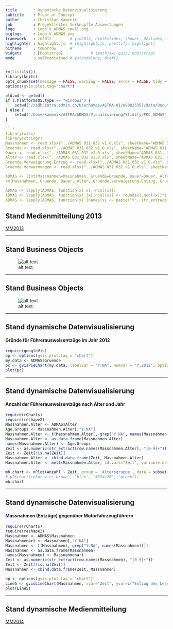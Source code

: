 ```yaml
---
title       : Dynamische Datenvisualisierung
subtitle    : Proof of Concept
author      : Christian Kamenik
job         : Projektleiter Verknüpfte Auswertungen
logo        : Logo_V_ADMAS_small.png
biglogo     : Logo_V_ADMAS.png
framework   : io2012        # {io2012, html5slides, shower, dzslides, ...}
highlighter : highlight.js  # {highlight.js, prettify, highlight}
hitheme     : tomorrow      # 
widgets     : [bootstrap]            # {mathjax, quiz, bootstrap}
mode        : selfcontained # {standalone, draft}
---
```


```r
rm(list=ls())
library(knitr)
opts_chunk$set(message = FALSE, warning = FALSE, error = FALSE, tidy = FALSE, cache = FALSE,results = 'asis' )
options(gvis.plot.tag="chart")
```

```r
old.wd <- getwd()
if (.Platform$OS.type == "windows") {
    setwd("//adb.intra.admin.ch/Userhome$/ASTRA-01/U80825357/data/Documents/ADMAS/Visualisierung/Slidify/POC_ADMAS")
} else {
    setwd("/home/kamenik/ASTRA/ADMAS/Visualisierung/Slidify/POC_ADMAS")
}

```r

library(xlsx)
library(stringr)
Massnahmen <- read.xlsx("../ADMAS 031_032 v1.0.xls", sheetName="ADMAS 031, 032 - Seite 1", startRow=1, endRow=13, encoding="UTF-8")
Gruende <- read.xlsx("../ADMAS 031_032 v1.0.xls", sheetName="ADMAS 031, 032 - Seite 1", startRow=15, endRow=27, encoding="UTF-8")
Dauer <- read.xlsx("../ADMAS 031_032 v1.0.xls", sheetName="ADMAS 031, 032 - Seite 2", startRow=1, endRow=9, encoding="UTF-8")
Alter <- read.xlsx("../ADMAS 031_032 v1.0.xls", sheetName="ADMAS 031, 032 - Seite 2", startRow=11, endRow=20, encoding="UTF-8")
Gruende.Verweigerung.Entzug <- read.xlsx("../ADMAS 031_032 v1.0.xls", sheetName="ADMAS 031, 032 - Seite 3", startRow=1, endRow=10, encoding="UTF-8")
Gruende.Verwarnungen <- read.xlsx("../ADMAS 031_032 v1.0.xls", sheetName="ADMAS 031, 032 - Seite 3", startRow=12, endRow=20, encoding="UTF-8")

ADMAS <- list(Massnahmen=Massnahmen, Gruende=Gruende, Dauer=Dauer, Alter=Alter, Gruende.Verweigerung.Entzug=Gruende.Verweigerung.Entzug, Gruende.Verwarnungen=Gruende.Verwarnungen)
rm(Massnahmen, Gruende, Dauer, Alter, Gruende.Verweigerung.Entzug, Gruende.Verwarnungen)

ADMAS <- lapply(ADMAS, function(x) x[,-ncol(x)])
ADMAS <- lapply(ADMAS, function(x) {x[,ncol(x)] <- round(x[,ncol(x)]*1.2); return(x)})
ADMAS <- lapply(ADMAS, function(x) {names(x) <- paste("Y", str_extract(names(x), "[0-9]{4}"), sep="."); return(x)})
```

## Stand Medienmitteilung 2013

[MM2013](http://www.astra.admin.ch/dokumentation/00109/00113/00491/index.html?lang=de&print_style=yes&msg-id=47737)

---

## Stand Business Objects

![alt text](assets/img/Unbenannt-1.png)

---

## Stand Business Objects

![alt text](assets/img/Unbenannt-3.png)

---

## Stand dynamische Datenvisualisierung

#### Gründe für Führerausweisentzüge im Jahr 2012  

```r
require(googleVis)
op <- options(gvis.plot.tag = "chart")
my.data <- ADMAS$Gruende
pc <- gvisPieChart(my.data, labelvar = "Y.NA", numvar = "Y.2012", options=list(width=1000, height=450, pieHole=0.4, pieResidueSliceLabel="Rest", chartArea="{left:0,top:100,width:900,height:300}", legend="{position: 'right'}"))
plot(pc)
```

---

## Stand dynamische Datenvisualisierung

#### Anzahl der Führerausweisentzüge nach Alter und Jahr

```r
require(rCharts)
require(reshape2)
Massnahmen.Alter <- ADMAS$Alter
Age.Groups <- Massnahmen.Alter[,"Y.NA"]
Massnahmen.Alter <- t(Massnahmen.Alter[,-grep("Y.NA", names(Massnahmen.Alter))])
Massnahmen.Alter <- as.data.frame(Massnahmen.Alter)
names(Massnahmen.Alter) <- Age.Groups
Zeit <- as.numeric(str_extract(row.names(Massnahmen.Alter), "[0-9]+"))
Zeit <- Zeit[!is.na(Zeit)]
Massnahmen.Alter <- cbind.data.frame(Zeit, Massnahmen.Alter)
Massnahmen.Alter <- melt(Massnahmen.Alter, id.vars="Zeit", variable.name = "Altersgruppe", na.rm=TRUE, value.name = "Anzahl")

mb.chart <- nPlot(Anzahl ~ Zeit, group = 'Altersgruppe', data = subset(Massnahmen.Alter, Zeit >2005 & Zeit < 2013), type = 'multiBarChart')
# p2$chart(color = c('brown', 'blue', '#594c26', 'green'))
mb.chart
```

---

## Stand dynamische Datenvisualisierung

#### Massnahmen (Entzüge) gegenüber Motorfahrzeugführern

```r
require(rCharts)
require(reshape2)
Massnahmen <- ADMAS$Massnahmen
Massnahmenart <- Massnahmen[,"Y.NA"]
Massnahmen <- t(Massnahmen[,-grep("Y.NA", names(Massnahmen))])
Massnahmen <- as.data.frame(Massnahmen)
names(Massnahmen) <- Massnahmenart
Zeit <- as.numeric(str_extract(row.names(Massnahmen), "[0-9]+"))
Zeit <- Zeit[!is.na(Zeit)]
Massnahmen <- cbind.data.frame(Zeit, Massnahmen)

op <- options(gvis.plot.tag = "chart")
Line5 <- gvisLineChart(Massnahmen, xvar="Zeit", yvar=c("Entzug des Lernfahrausweises", "Entzug des Führerausweises"), options=list(gvis.editor="Edit me!", width=1000, height=500, chartArea="{left:0,top:50,width:600,height:300}"))
plot(Line5)

```

---

## Stand dynamische Medienmitteilung

[MM2014](http://www.astra.admin.ch/dokumentation/00109/00113/00491/index.html?lang=de&print_style=yes&msg-id=47737)

